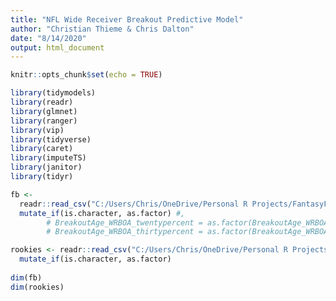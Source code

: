 ```yaml
---
title: "NFL Wide Receiver Breakout Predictive Model"
author: "Christian Thieme & Chris Dalton"
date: "8/14/2020"
output: html_document
---
```


```r
knitr::opts_chunk$set(echo = TRUE)
```


```r
library(tidymodels)
library(readr)
library(glmnet)
library(ranger)
library(vip)
library(tidyverse)
library(caret)
library(imputeTS)
library(janitor)
library(tidyr)
```

```r
fb <- 
  readr::read_csv("C:/Users/Chris/OneDrive/Personal R Projects/FantasyFootballModel/football4.csv") %>% 
  mutate_if(is.character, as.factor) #, 
        # BreakoutAge_WRBOA_twentypercent = as.factor(BreakoutAge_WRBOA_twentypercent),
        # BreakoutAge_WRBOA_thirtypercent = as.factor(BreakoutAge_WRBOA_thirtypercent)

rookies <- readr::read_csv("C:/Users/Chris/OneDrive/Personal R Projects/FantasyFootballModel/WR_Rookies.csv") %>% 
  mutate_if(is.character, as.factor)
         
dim(fb)
dim(rookies)
```